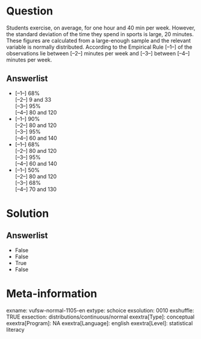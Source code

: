 Question
========
Students exercise, on average, for one hour and 40 min per week.
However, the standard deviation of the time they spend in sports is
large, 20 minutes. These figures are calculated from a large-enough
sample and the relevant variable is normally distributed. According to
the Empirical Rule \[--1--\] of the observations lie between \[--2--\]
minutes per week and \[--3--\] between \[--4--\] minutes per week.

Answerlist
----------
* \[--1--\] 68%  
  \[--2--\] 9 and 33  
  \[--3--\] 95%  
  \[--4--\] 80 and 120
* \[--1--\] 90%  
  \[--2--\] 80 and 120  
  \[--3--\] 95%  
  \[--4--\] 60 and 140
* \[--1--\] 68%  
  \[--2--\] 80 and 120  
  \[--3--\] 95%  
  \[--4--\] 60 and 140
* \[--1--\] 50%  
  \[--2--\] 80 and 120  
  \[--3--\] 68%  
  \[--4--\] 70 and 130

Solution
========










Answerlist
----------
* False
* False
* True
* False

Meta-information
================
exname: vufsw-normal-1105-en
extype: schoice
exsolution: 0010
exshuffle: TRUE
exsection: distributions/continuous/normal
exextra[Type]: conceptual
exextra[Program]: NA
exextra[Language]: english
exextra[Level]: statistical literacy

